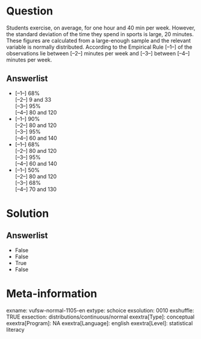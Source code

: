 Question
========
Students exercise, on average, for one hour and 40 min per week.
However, the standard deviation of the time they spend in sports is
large, 20 minutes. These figures are calculated from a large-enough
sample and the relevant variable is normally distributed. According to
the Empirical Rule \[--1--\] of the observations lie between \[--2--\]
minutes per week and \[--3--\] between \[--4--\] minutes per week.

Answerlist
----------
* \[--1--\] 68%  
  \[--2--\] 9 and 33  
  \[--3--\] 95%  
  \[--4--\] 80 and 120
* \[--1--\] 90%  
  \[--2--\] 80 and 120  
  \[--3--\] 95%  
  \[--4--\] 60 and 140
* \[--1--\] 68%  
  \[--2--\] 80 and 120  
  \[--3--\] 95%  
  \[--4--\] 60 and 140
* \[--1--\] 50%  
  \[--2--\] 80 and 120  
  \[--3--\] 68%  
  \[--4--\] 70 and 130

Solution
========










Answerlist
----------
* False
* False
* True
* False

Meta-information
================
exname: vufsw-normal-1105-en
extype: schoice
exsolution: 0010
exshuffle: TRUE
exsection: distributions/continuous/normal
exextra[Type]: conceptual
exextra[Program]: NA
exextra[Language]: english
exextra[Level]: statistical literacy

